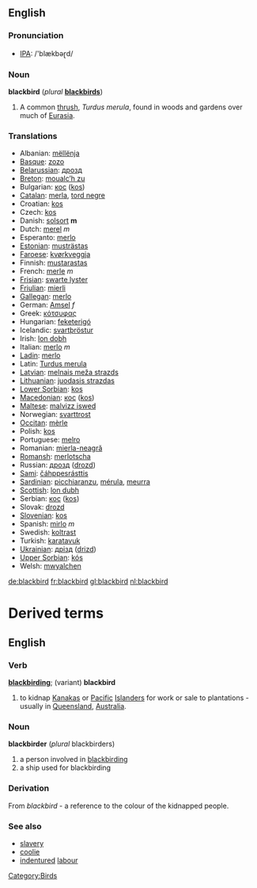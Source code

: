 {{wikipedia}}
==English==

===Pronunciation===
*[[w:IPA|IPA]]: /'blækbəɽd/

===Noun===
'''blackbird''' (''plural'' '''[[blackbirds]]''')

# A common [[thrush]], ''Turdus merula'', found in woods and gardens over much of [[Eurasia]].
 
===Translations===

*Albanian: [[mëllënja]]
*[[Basque]]: [[zozo]]
*[[Belarussian]]: [[дрозд]]
*[[Breton]]: [[moualc’h zu]]
*Bulgarian: [[кос]] ([[kos]])
*[[Catalan]]: [[merla]], [[tord negre]]
*Croatian: [[kos]]
*Czech: [[kos]]
*Danish: [[solsort]] '''m'''
*Dutch: [[merel]] ''m''
*Esperanto: [[merlo]]
*[[Estonian]]: [[musträstas]]
*[[Faroese]]: [[kvørkveggja]]
*Finnish: [[mustarastas]]
*French: [[merle]] ''m''
*[[Frisian]]: [[swarte lyster]]
*[[Friulian]]: [[mierli]]
*[[Gallegan]]: [[merlo]]
*German: [[Amsel]] ''f''
*Greek: [[κότσυφας]] '' ''
*Hungarian: [[feketerigó]]
*Icelandic: [[svartþröstur]]
*Irish: [[lon dobh]]
*Italian: [[merlo]] ''m''
*[[Ladin]]: [[merlo]]
*Latin: [[Turdus merula]] '' ''
*[[Latvian]]: [[melnais meža strazds]]
*[[Lithuanian]]: [[juodasis strazdas]]
*[[Lower Sorbian]]: [[kos]]
*[[Macedonian]]: [[кос]] ([[kos]])
*[[Maltese]]: [[malvizz iswed]]
*Norwegian: [[svarttrost]]
*[[Occitan]]: [[mèrle]]
*Polish: [[kos]] '' ''
*Portuguese: [[melro]]
*Romanian: [[mierla-neagră]]
*[[Romansh]]: [[merlotscha]]
*Russian: [[дрозд]] ([[drozd]]) '' ''
*[[Sami]]: [[čáhppesrásttis]]
*[[Sardinian]]: [[picchiaranzu]], [[mérula]], [[meurra]]
*[[Scottish]]: [[lon dubh]]
*Serbian: [[кос]] ([[kos]])
*Slovak: [[drozd]]
*[[Slovenian]]: [[kos]]
*Spanish: [[mirlo]] ''m''
*Swedish: [[koltrast]]
*Turkish: [[karatavuk]]
*[[Ukrainian]]: [[дрізд]] ([[drizd]])
*[[Upper Sorbian]]: [[kós]]
*Welsh: [[mwyalchen]]

[[Category:Birds]]

[[de:blackbird]]
[[fr:blackbird]]
[[gl:blackbird]]
[[nl:blackbird]]

=Derived terms=
==English==
===Verb===
'''[[blackbirding]]'''; (variant) '''blackbird'''
# to kidnap [[Kanaka]]s or [[Pacific]] [[Islander]]s for work or sale to plantations - usually in [[Queensland]], [[Australia]].

===Noun===
'''blackbirder''' (''plural'' blackbirders)
# a person involved in [[blackbirding]]
# a ship used for blackbirding

===Derivation===
From ''blackbird'' - a reference to the colour of the kidnapped people.

===See also===
*[[slavery]]
*[[coolie]]
*[[indentured]] [[labour]]
